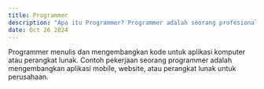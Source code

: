 ---
title: Programmer  
description: "Apa itu Programmer? Programmer adalah seorang profesional yang menulis kode komputer untuk membuat perangkat lunak atau aplikasi."  
date: Oct 26 2024  
---
Programmer menulis dan mengembangkan kode untuk aplikasi komputer atau perangkat lunak. Contoh pekerjaan seorang programmer adalah mengembangkan aplikasi mobile, website, atau perangkat lunak untuk perusahaan.

